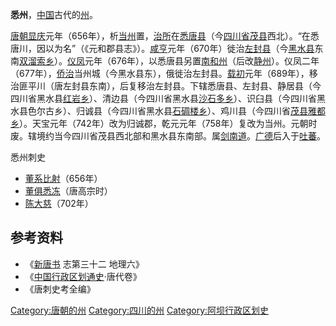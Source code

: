 '''悉州'''，[[中国|中国]]古代的[[州|州]]。

[[唐朝|唐朝]][[显庆|显庆]]元年（656年），析[[当州|当州]]置，[[治所|治所]]在[[悉唐县|悉唐县]]（今[[四川省|四川省]][[茂县|茂县]]西北）。“在悉唐川，因以为名”（《元和郡县志》）。[[咸亨|咸亨]]元年（670年）徙治[[左封县|左封县]]（今[[黑水县|黑水县]]东南[[双溜索乡|双溜索乡]]）。[[儀鳳|仪凤]]元年（676年），以悉唐县另置[[南和州|南和州]]（后改[[静州_(武周)|静州]]）。仪凤二年（677年），[[侨治|侨治]]当州城（今黑水县东），俄徙治左封县。[[载初_(唐朝)|载初]]元年（689年），移治匪平川（唐左封县东南），后复移治左封县。下辖悉唐县、左封县、静居县（今四川省黑水县[[红岩乡|红岩乡]]）、清边县（今四川省黑水县[[沙石多乡|沙石多乡]]）、识臼县（今四川省黑水县色尔古乡）、归诚县（今四川省黑水县[[石碉楼乡|石碉楼乡]]）、鸡川县（今四川省[[茂县|茂县]][[雅都乡|雅都乡]]）。天宝元年（742年）改为归诚郡，乾元元年（758年）复改为当州。元朝时废。辖境约当今四川省茂县西北部和黑水县东南部。属[[剑南道|剑南道]]。[[廣德_(唐朝)|广德]]后入于[[吐蕃|吐蕃]]。
;悉州刺史
* [[董系比射|董系比射]]（656年）
* [[董俱悉冻|董俱悉冻]]（唐高宗时）
* [[陈大慈|陈大慈]]（702年）

== 参考资料 ==
*《[[新唐书|新唐书]] 志第三十二 地理六》
*《[[中国行政区划通史|中国行政区划通史]]·唐代卷》
*《唐刺史考全编》

{{唐朝行政區劃|nocat}}
{{唐朝行政区划小作品}}
{{DEFAULTSORT:X}}
[[Category:唐朝的州|Category:唐朝的州]]
[[Category:四川的州|Category:四川的州]]
[[Category:阿坝行政区划史|Category:阿坝行政区划史]]
